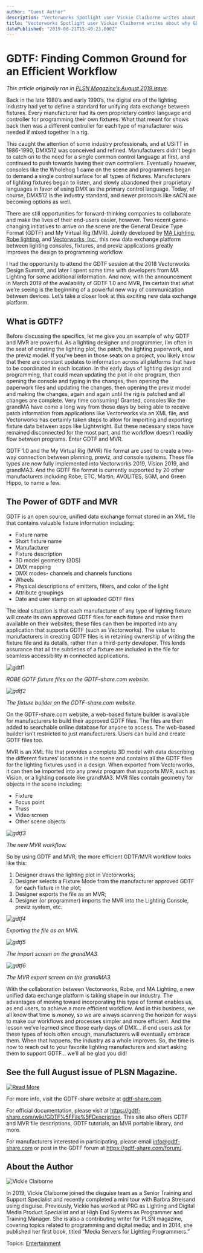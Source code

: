 ```yaml
---
author: "Guest Author"
description: "Vectorworks Spotlight user Vickie Claiborne writes about why GDTF is so important to the entertainment industry."
title: "Vectorworks Spotlight user Vickie Claiborne writes about why GDTF is so important to the entertainment industry." 
datePublished: "2019-08-21T15:40:23.000Z"
---
```

# GDTF: Finding Common Ground for an Efficient Workflow

_This article originally ran in_ [_PLSN Magazine’s August 2019 issue_](http://plsn.com/category/archives/august-2019/)_._ 

Back in the late 1980’s and early 1990’s, the digital era of the lighting industry had yet to define a standard for unifying data exchange between fixtures. Every manufacturer had its own proprietary control language and controller for programming their own fixtures. What that meant for shows back then was a different controller for each type of manufacturer was needed if mixed together in a rig.

This caught the attention of some industry professionals, and at USITT in 1986-1990, DMX512 was conceived and refined. Manufacturers didn’t begin to catch on to the need for a single common control language at first, and continued to push towards having their own controllers. Eventually however, consoles like the Wholehog 1 came on the scene and programmers began to demand a single control surface for all types of fixtures. Manufacturers of lighting fixtures began to listen, and slowly abandoned their proprietary languages in favor of using DMX as the primary control language. Today, of course, DMX512 is the industry standard, and newer protocols like sACN are becoming options as well.

There are still opportunities for forward-thinking companies to collaborate and make the lives of their end-users easier, however. Two recent game-changing initiatives to arrive on the scene are the General Device Type Format (GDTF) and My Virtual Rig (MVR). Jointly developed by [MA Lighting](https://www.malighting.com/), [Robe lighting](https://www.robe.cz/), and [Vectorworks, Inc.](https://www.vectorworks.net/en?utm%5Fcampaign=blog&utm%5Fmedium=planetvectorworks&utm%5Fsource=intext&utm%5Fcontent=gdtf082119), this new data exchange platform between lighting consoles, fixtures, and previz applications greatly improves the design to programming workflow. 

I had the opportunity to attend the GDTF session at the 2018 Vectorworks Design Summit, and later I spent some time with developers from MA Lighting for some additional information. And now, with the announcement in March 2019 of the availability of GDTF 1.0 and MVR, I’m certain that what we’re seeing is the beginning of a powerful new way of communication between devices. Let’s take a closer look at this exciting new data exchange platform.

## What is GDTF?

Before discussing the specifics, let me give you an example of why GDTF and MVR are powerful. As a lighting designer and programmer, I’m often in the seat of creating the lighting plot, the patch, the lighting paperwork, and the previz model. If you’ve been in those seats on a project, you likely know that there are constant updates to information across all platforms that have to be coordinated in each location. In the early days of lighting design and programming, that could mean updating the plot in one program, then opening the console and typing in the changes, then opening the paperwork files and updating the changes, then opening the previz model and making the changes, again and again until the rig is patched and all changes are complete. Very time consuming! Granted, consoles like the grandMA have come a long way from those days by being able to receive patch information from applications like Vectorworks via an XML file, and Vectorworks has certainly taken steps to allow for importing and exporting fixture data between apps like Lightwright. But these necessary steps have remained disconnected for the most part, and the workflow doesn’t readily flow between programs. Enter GDTF and MVR.

GDTF 1.0 and the My Virtual Rig (MVR) file format are used to create a two-way connection between planning, previz, and console systems. These file types are now fully implemented into Vectorworks 2019, Vision 2019, and grandMA3\. And the GDTF file format is currently supported by 20 other manufacturers including Robe, ETC, Martin, AVOLITES, SGM, and Green Hippo, to name a few.

## The Power of GDTF and MVR

GDTF is an open source, unified data exchange format stored in an XML file that contains valuable fixture information including:

* Fixture name
* Short fixture name
* Manufacturer
* Fixture description
* 3D model geometry (3DS)
* DMX mapping
* DMX modes- channels and channels functions
* Wheels
* Physical descriptions of emitters, filters, and color of the light
* Attribute groupings
* Date and user stamp on all uploaded GDTF files

The ideal situation is that each manufacturer of any type of lighting fixture will create its own approved GDTF files for each fixture and make them available on their websites; these files can then be imported into any application that supports GDTF (such as Vectorworks). The value to manufacturers in creating GDTF files is in retaining ownership of writing the fixture file and its details, rather than a third-party developer. This lends assurance that all the subtleties of a fixture are included in the file for seamless accessibility in connected applications.

![gdtf1](https://blog.vectorworks.net/hs-fs/hubfs/Blog%20Images/190815_GDTF%20Guest%20Blog/gdtf1.png?width=710&name=gdtf1.png)

_ROBE GDTF fixture files on the GDTF-share.com website._

_![gdtf2](https://blog.vectorworks.net/hs-fs/hubfs/Blog%20Images/190815GDTF%20Guest%20Blog/gdtf2.jpg?width=710&name=gdtf2.jpg)_

_The fixture builder on the GDTF-share.com website._ 

On the GDTF-share.com website, a web-based fixture builder is available for manufacturers to build their approved GDTF files. The files are then added to searchable online database for anyone to access. The web-based builder isn’t restricted to just manufacturers. Users can build and create GDTF files too.

MVR is an XML file that provides a complete 3D model with data describing the different fixtures’ locations in the scene and contains all the GDTF files for the lighting fixtures used in a design. When exported from Vectorworks, it can then be imported into any previz program that supports MVR, such as Vision, or a lighting console like grandMA3\. MVR files contain geometry for objects in the scene including:

* Fixture
* Focus point
* Truss
* Video screen
* Other scene objects

_![gdtf3](https://blog.vectorworks.net/hs-fs/hubfs/Blog%20Images/190815GDTF%20Guest%20Blog/gdtf3.png?width=707&name=gdtf3.png)_

_The new MVR workflow._ 

So by using GDTF and MVR, the more efficient GDTF/MVR workflow looks like this:

1. Designer draws the lighting plot in Vectorworks;
2. Designer selects a Fixture Mode from the manufacturer approved GDTF for each fixture in the plot;
3. Designer exports the file as an MVR;
4. Designer (or programmer) imports the MVR into the Lighting Console, previz system, etc.

_![gdtf4](https://blog.vectorworks.net/hs-fs/hubfs/Blog%20Images/190815GDTF%20Guest%20Blog/gdtf4.png?width=715&name=gdtf4.png)_

_Exporting the file as an MVR._

_![gdtf5](https://blog.vectorworks.net/hs-fs/hubfs/Blog%20Images/190815GDTF%20Guest%20Blog/gdtf5.png?width=710&name=gdtf5.png)_

_The import screen on the grandMA3._

_![gdtf6](https://blog.vectorworks.net/hs-fs/hubfs/Blog%20Images/190815GDTF%20Guest%20Blog/gdtf6.png?width=710&name=gdtf6.png)_

_The MVR export screen on the grandMA3\._ 

With the collaboration between Vectorworks, Robe, and MA Lighting, a new unified data exchange platform is taking shape in our industry. The advantages of moving toward incorporating this type of format enables us, as end users, to achieve a more efficient workflow. And in this business, we all know that time is money, so we are always scanning the horizon for ways to make our workflows and processes simpler and more efficient. And the lesson we’ve learned since those early days of DMX… if end users ask for these types of tools often enough, manufacturers will eventually embrace them. When that happens, the industry as a whole improves. So, the time is now to reach out to your favorite lighting manufacturers and start asking them to support GDTF… we’ll all be glad you did!

## See the full August issue of PLSN Magazine.

[![Read More](https://no-cache.hubspot.com/cta/default/3018241/e46eb909-912c-42e1-9a3c-19f855f6c934.png)](https://cta-redirect.hubspot.com/cta/redirect/3018241/e46eb909-912c-42e1-9a3c-19f855f6c934) 

For more info, visit the GDTF-share website at [gdtf-share.com](https://www.gdtf-share.com/).

For official documentation, please visit at <https://gdtf-share.com/wiki/GDTF%5FFile%5FDescription>. This site also offers GDTF and MVR file descriptions, GDTF tutorials, an MVR portable library, and more.

For manufacturers interested in participating, please email [info@gdtf-share.com](../../../net/vectorworks/blog/index.html) or post in the GDTF forum at <https://gdtf-share.com/forum/>.

## About the Author

![Vickie Claiborne](https://blog.vectorworks.net/hs-fs/hubfs/Blog%20Images/190815_GDTF%20Guest%20Blog/Vickie%20Claiborne.jpg?width=279&name=Vickie%20Claiborne.jpg)

In 2019, Vickie Claiborne joined the disguise team as a Senior Training and Support Specialist and recently completed a mini tour with Barbra Streisand using disguise. Previously, Vickie has worked at PRG as Lighting and Digital Media Product Specialist and at High End Systems as Programmer and Training Manager. She is also a contributing writer for PLSN magazine, covering topics related to programming and digital media; and in 2014, she published her first book, titled “Media Servers for Lighting Programmers.”

 Topics: [Entertainment](https://blog.vectorworks.net/topic/entertainment) 

 